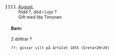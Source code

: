 \newpage
\renewcommand\partcontent{PETTERSON ca.1855 ??}

\hypertarget{1111}{}

\

1111. [August](#111),  
  född ?, död i Lojo ?  
  Gift med Ida Timonen

#### Barn:

2 döttrar ?

    ??: gissar vilt på årtalet 1855 (Greta+20+20)
